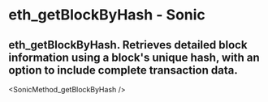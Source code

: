 # eth_getBlockByHash - Sonic

## eth_getBlockByHash. Retrieves detailed block information using a block's unique hash, with an option to include complete transaction data.


<SonicMethod_getBlockByHash />
